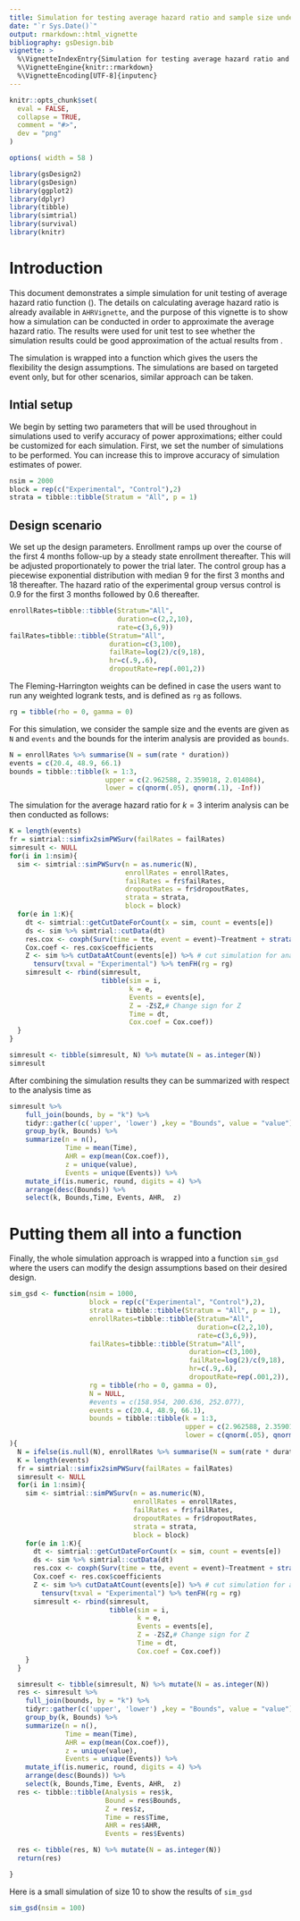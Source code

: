 ```yaml
---
title: Simulation for testing average hazard ratio and sample size under non-proportional hazards
date: "`r Sys.Date()`"
output: rmarkdown::html_vignette
bibliography: gsDesign.bib
vignette: >
  %\VignetteIndexEntry{Simulation for testing average hazard ratio and sample size under non-proportional hazards}
  %\VignetteEngine{knitr::rmarkdown}
  %\VignetteEncoding[UTF-8]{inputenc}
---
```


```r
knitr::opts_chunk$set(
  eval = FALSE,
  collapse = TRUE,
  comment = "#>",
  dev = "png"
)

options( width = 58 )
```

```r
library(gsDesign2)
library(gsDesign)
library(ggplot2)
library(dplyr)
library(tibble)
library(simtrial)
library(survival)
library(knitr)
```

# Introduction

This document demonstrates a simple simulation for unit testing of average hazard ratio
function (\code{AHR}). The details on calculating average hazard ratio is already available in 
`AHRVignette`, and the purpose of this vignette is to show how a simulation can be conducted
in order to approximate the average hazard ratio. The results were used for unit test to see
whether the simulation results could be good approximation of the actual results from \code{AHR}.

The simulation is wrapped into a function which gives the users the flexibility the design 
assumptions. The simulations are based on targeted event only, but for other scenarios, 
similar approach can be taken. 

## Intial setup

We begin by setting two parameters that will be used throughout in simulations used to verify accuracy of power approximations; either could be customized for each simulation.
First, we set the number of simulations to be performed.
You can increase this to improve accuracy of simulation estimates of power.

```r
nsim = 2000
block = rep(c("Experimental", "Control"),2)
strata = tibble::tibble(Stratum = "All", p = 1)
```

## Design scenario

We set up the design parameters.
Enrollment ramps up over the course of the first 4 months follow-up by a steady state enrollment thereafter.
This will be adjusted proportionately to power the trial later.
The control group has a piecewise exponential distribution with median 9 for the first 3 months and 18 thereafter.
The hazard ratio of the experimental group versus control is 0.9 for the first 3 months followed by 0.6 thereafter.

```r
enrollRates=tibble::tibble(Stratum="All",
                           duration=c(2,2,10),
                           rate=c(3,6,9))
failRates=tibble::tibble(Stratum="All",
                         duration=c(3,100),
                         failRate=log(2)/c(9,18),
                         hr=c(.9,.6),
                         dropoutRate=rep(.001,2))
```

The Fleming-Harrington weights can be defined in case the users want to run any weighted
logrank tests, and is defined as `rg` as follows. 

```r
rg = tibble(rho = 0, gamma = 0)
```

For this simulation, we consider the sample size and the events are given as `N` and `events` and
the bounds for the interim analysis are provided as `bounds`. 
```r
N = enrollRates %>% summarise(N = sum(rate * duration))
events = c(20.4, 48.9, 66.1)
bounds = tibble::tibble(k = 1:3,
                        upper = c(2.962588, 2.359018, 2.014084),
                        lower = c(qnorm(.05), qnorm(.1), -Inf))
```
The simulation for the average hazard ratio for $k = 3$ interim analysis can be then 
conducted as follows:

```r
K = length(events)
fr = simtrial::simfix2simPWSurv(failRates = failRates)
simresult <- NULL
for(i in 1:nsim){
  sim <- simtrial::simPWSurv(n = as.numeric(N),
                             enrollRates = enrollRates,
                             failRates = fr$failRates,
                             dropoutRates = fr$dropoutRates,
                             strata = strata,
                             block = block)
  for(e in 1:K){
    dt <- simtrial::getCutDateForCount(x = sim, count = events[e])
    ds <- sim %>% simtrial::cutData(dt)
    res.cox <- coxph(Surv(time = tte, event = event)~Treatment + strata(Stratum), data = ds)
    Cox.coef <- res.cox$coefficients
    Z <- sim %>% cutDataAtCount(events[e]) %>% # cut simulation for analysis at targeted events
      tensurv(txval = "Experimental") %>% tenFH(rg = rg)
    simresult <- rbind(simresult,
                       tibble(sim = i,
                              k = e,
                              Events = events[e],
                              Z = -Z$Z,# Change sign for Z
                              Time = dt,
                              Cox.coef = Cox.coef))
  }
}

simresult <- tibble(simresult, N) %>% mutate(N = as.integer(N))
simresult
```

After combining the simulation results they can be summarized with respect to the 
analysis time as

```r
simresult %>%
    full_join(bounds, by = "k") %>%
    tidyr::gather(c('upper', 'lower') ,key = "Bounds", value = "value") %>%
    group_by(k, Bounds) %>%
    summarize(n = n(),
              Time = mean(Time),
              AHR = exp(mean(Cox.coef)),
              z = unique(value),
              Events = unique(Events)) %>%
    mutate_if(is.numeric, round, digits = 4) %>%
    arrange(desc(Bounds)) %>%
    select(k, Bounds,Time, Events, AHR,  z)
```

# Putting them all into a function

Finally, the whole simulation approach is wrapped into a function `sim_gsd` where the 
users can modify the design assumptions based on their desired design. 
```r
sim_gsd <- function(nsim = 1000,
                    block = rep(c("Experimental", "Control"),2),
                    strata = tibble::tibble(Stratum = "All", p = 1),
                    enrollRates=tibble::tibble(Stratum="All",
                                               duration=c(2,2,10),
                                               rate=c(3,6,9)),
                    failRates=tibble::tibble(Stratum="All",
                                             duration=c(3,100),
                                             failRate=log(2)/c(9,18),
                                             hr=c(.9,.6),
                                             dropoutRate=rep(.001,2)),
                    rg = tibble(rho = 0, gamma = 0),
                    N = NULL,
                    #events = c(158.954, 200.636, 252.077),
                    events = c(20.4, 48.9, 66.1),
                    bounds = tibble::tibble(k = 1:3,
                                            upper = c(2.962588, 2.359018, 2.014084),
                                            lower = c(qnorm(.05), qnorm(.1), -Inf))
){
  N = ifelse(is.null(N), enrollRates %>% summarise(N = sum(rate * duration)), N )
  K = length(events)
  fr = simtrial::simfix2simPWSurv(failRates = failRates)
  simresult <- NULL
  for(i in 1:nsim){
    sim <- simtrial::simPWSurv(n = as.numeric(N),
                               enrollRates = enrollRates,
                               failRates = fr$failRates,
                               dropoutRates = fr$dropoutRates,
                               strata = strata,
                               block = block)
    for(e in 1:K){
      dt <- simtrial::getCutDateForCount(x = sim, count = events[e])
      ds <- sim %>% simtrial::cutData(dt)
      res.cox <- coxph(Surv(time = tte, event = event)~Treatment + strata(Stratum), data = ds)
      Cox.coef <- res.cox$coefficients
      Z <- sim %>% cutDataAtCount(events[e]) %>% # cut simulation for analysis at targeted events
        tensurv(txval = "Experimental") %>% tenFH(rg = rg)
      simresult <- rbind(simresult,
                         tibble(sim = i,
                                k = e,
                                Events = events[e],
                                Z = -Z$Z,# Change sign for Z
                                Time = dt,
                                Cox.coef = Cox.coef))
    }
  }

  simresult <- tibble(simresult, N) %>% mutate(N = as.integer(N))
  res <- simresult %>%
    full_join(bounds, by = "k") %>%
    tidyr::gather(c('upper', 'lower') ,key = "Bounds", value = "value") %>%
    group_by(k, Bounds) %>%
    summarize(n = n(),
              Time = mean(Time),
              AHR = exp(mean(Cox.coef)),
              z = unique(value),
              Events = unique(Events)) %>%
    mutate_if(is.numeric, round, digits = 4) %>%
    arrange(desc(Bounds)) %>%
    select(k, Bounds,Time, Events, AHR,  z)
  res <- tibble::tibble(Analysis = res$k,
                        Bound = res$Bounds,
                        Z = res$z,
                        Time = res$Time,
                        AHR = res$AHR,
                        Events = res$Events)

  res <- tibble(res, N) %>% mutate(N = as.integer(N))
  return(res)

}
```

Here is a small simulation of size 10 to show the results of `sim_gsd`
```r
sim_gsd(nsim = 100)

```


